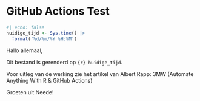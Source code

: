 # GitHub Actions Test

```r
#| echo: false
huidige_tijd <- Sys.time() |>
  format('%d/%m/%Y %H:%M')
```

Hallo allemaal,

Dit bestand is gerenderd op `{r} huidige_tijd`.

Voor uitleg van de werking zie het artikel van Albert Rapp: 3MW (Automate Anything With R & GitHub Actions)

Groeten uit Neede!
